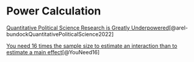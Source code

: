 # Power Calculation

[Quantitative Political Science Research is Greatly Underpowered](https://osf.io/7vy2f/)[@arel-bundockQuantitativePoliticalScience2022]

[You need 16 times the sample size to estimate an interaction than to estimate a main effect](https://statmodeling.stat.columbia.edu/2018/03/15/need-16-times-sample-size-estimate-interaction-estimate-main-effect/)[@YouNeed16]